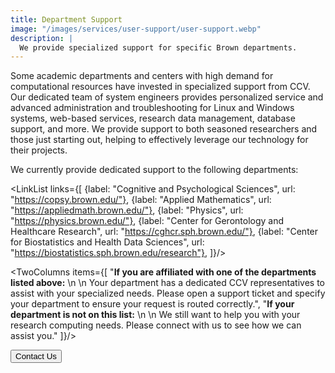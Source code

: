 ```yaml
---
title: Department Support
image: "/images/services/user-support/user-support.webp"
description: |
  We provide specialized support for specific Brown departments.
---
```


<ContentSection title="Collaboration Across Brown">
Some academic departments and centers with high demand for computational resources have invested in specialized support 
from CCV. Our dedicated team of system engineers provides personalized service and advanced administration and 
troubleshooting for Linux and Windows systems, web-based services, research data management, database support, and more. 
We provide support to both seasoned researchers and those just starting out, helping to effectively leverage our 
technology for their projects.

We currently provide dedicated support to the following departments:

<LinkList links={[
{label: "Cognitive and Psychological Sciences", url: "https://copsy.brown.edu/"},
{label: "Applied Mathematics", url: "https://appliedmath.brown.edu/"},
{label: "Physics", url: "https://physics.brown.edu/"},
{label: "Center for Gerontology and Healthcare Research", url: "https://cghcr.sph.brown.edu/"},
{label: "Center for Biostatistics and Health Data Sciences", url: "https://biostatistics.sph.brown.edu/research"},
]}/>

</ContentSection>

<ContentSection title="Access to Support">

<TwoColumns items={[
"**If you are affiliated with one of the departments listed above:** \n \n Your department has a dedicated CCV representatives to assist with your specialized needs. Please open a support ticket and specify your department to ensure your request is routed correctly.",
"**If your department is not on this list:** \n \n  We still want to help you with your research computing needs. Please connect with us to see how we can assist you."
]}/>

<Button href="/about/contact">Contact Us</Button>
</ContentSection>